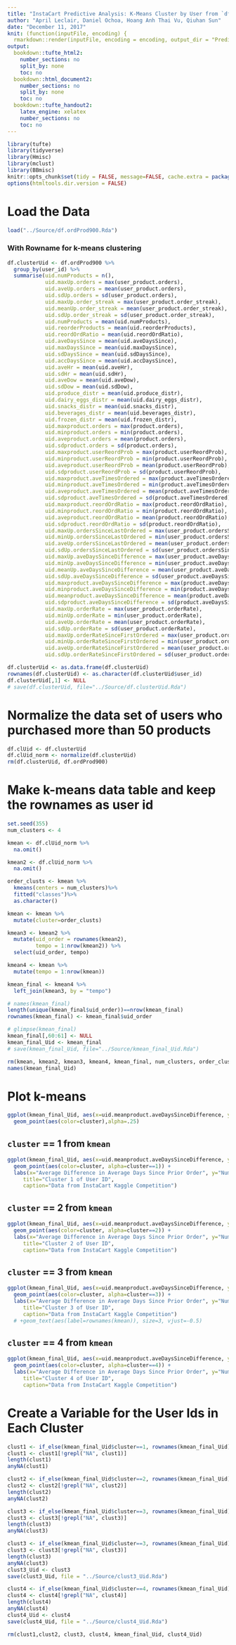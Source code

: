 ```yaml
---
title: "InstaCart Predictive Analysis: K-Means Cluster by User from `df.ordProd900`"
author: "April Leclair, Daniel Ochoa, Hoang Anh Thai Vu, Qiuhan Sun"
date: "December 11, 2017"
knit: (function(inputFile, encoding) {
  rmarkdown::render(inputFile, encoding = encoding, output_dir = "PredictiveAnalysis_HTML_Output") })
output:
  bookdown::tufte_html2:
    number_sections: no
    split_by: none
    toc: no
  bookdown::html_document2:
    number_sections: no
    split_by: none
    toc: no
  bookdown::tufte_handout2:
    latex_engine: xelatex
    number_sections: no
    toc: no
---
```


```r
library(tufte)
library(tidyverse)
library(Hmisc)
library(mclust)
library(BBmisc)
knitr::opts_chunk$set(tidy = FALSE, message=FALSE, cache.extra = packageVersion('tufte'))
options(htmltools.dir.version = FALSE)
```



# Load the Data

```r
load("../Source/df.ordProd900.Rda")
```


### With Rowname for k-means clustering

```r
df.clusterUid <- df.ordProd900 %>% 
  group_by(user_id) %>%
  summarise(uid.numProducts = n(),
            uid.maxUp.orders = max(user_product.orders),
            uid.aveUp.orders = mean(user_product.orders),
            uid.sdUp.orders = sd(user_product.orders),
            uid.maxUp.order_streak = max(user_product.order_streak),
            uid.meanUp.order_streak = mean(user_product.order_streak),
            uid.sdUp.order_streak = sd(user_product.order_streak),
            uid.numProducts = mean(uid.numProducts),
            uid.reorderProducts = mean(uid.reorderProducts),
            uid.reordOrdRatio = mean(uid.reordOrdRatio),
            uid.aveDaysSince = mean(uid.aveDaysSince),
            uid.maxDaysSince = mean(uid.maxDaysSince),
            uid.sdDaysSince = mean(uid.sdDaysSince),
            uid.accDaysSince = mean(uid.accDaysSince),
            uid.aveHr = mean(uid.aveHr),
            uid.sdHr = mean(uid.sdHr),
            uid.aveDow = mean(uid.aveDow),
            uid.sdDow = mean(uid.sdDow),
            uid.produce_distr = mean(uid.produce_distr),
            uid.dairy_eggs_distr = mean(uid.dairy_eggs_distr),
            uid.snacks_distr = mean(uid.snacks_distr),
            uid.beverages_distr = mean(uid.beverages_distr),
            uid.frozen_distr = mean(uid.frozen_distr),
            uid.maxproduct.orders = max(product.orders),
            uid.minproduct.orders = min(product.orders),
            uid.aveproduct.orders = mean(product.orders),
            uid.sdproduct.orders = sd(product.orders),
            uid.maxproduct.userReordProb = max(product.userReordProb),
            uid.minproduct.userReordProb = min(product.userReordProb),
            uid.aveproduct.userReordProb = mean(product.userReordProb),
            uid.sdproduct.userReordProb = sd(product.userReordProb),
            uid.maxproduct.aveTimesOrdered = max(product.aveTimesOrdered),
            uid.minproduct.aveTimesOrdered = min(product.aveTimesOrdered),
            uid.aveproduct.aveTimesOrdered = mean(product.aveTimesOrdered),
            uid.sdproduct.aveTimesOrdered = sd(product.aveTimesOrdered),
            uid.maxproduct.reordOrdRatio = max(product.reordOrdRatio),
            uid.minproduct.reordOrdRatio = min(product.reordOrdRatio),
            uid.aveproduct.reordOrdRatio = mean(product.reordOrdRatio),
            uid.sdproduct.reordOrdRatio = sd(product.reordOrdRatio),
            uid.maxUp.ordersSinceLastOrdered = max(user_product.ordersSinceLastOrdered),
            uid.minUp.ordersSinceLastOrdered = min(user_product.ordersSinceLastOrdered),
            uid.aveUp.ordersSinceLastOrdered = mean(user_product.ordersSinceLastOrdered),
            uid.sdUp.ordersSinceLastOrdered = sd(user_product.ordersSinceLastOrdered),
            uid.maxUp.aveDaysSinceDifference = max(user_product.aveDaysSinceDifference),
            uid.minUp.aveDaysSinceDifference = min(user_product.aveDaysSinceDifference),
            uid.meanUp.aveDaysSinceDifference = mean(user_product.aveDaysSinceDifference),
            uid.sdUp.aveDaysSinceDifference = sd(user_product.aveDaysSinceDifference),
            uid.maxproduct.aveDaysSinceDifference = max(product.aveDaysSinceDifference),
            uid.minproduct.aveDaysSinceDifference = min(product.aveDaysSinceDifference),
            uid.meanproduct.aveDaysSinceDifference = mean(product.aveDaysSinceDifference),
            uid.sdproduct.aveDaysSinceDifference = sd(product.aveDaysSinceDifference),
            uid.maxUp.orderRate = max(user_product.orderRate),
            uid.minUp.orderRate = min(user_product.orderRate),
            uid.aveUp.orderRate = mean(user_product.orderRate),
            uid.sdUp.orderRate = sd(user_product.orderRate),
            uid.maxUp.orderRateSinceFirstOrdered = max(user_product.orderRateSinceFirstOrdered),
            uid.minUp.orderRateSinceFirstOrdered = min(user_product.orderRateSinceFirstOrdered),
            uid.aveUp.orderRateSinceFirstOrdered = mean(user_product.orderRateSinceFirstOrdered),
            uid.sdUp.orderRateSinceFirstOrdered = sd(user_product.orderRateSinceFirstOrdered)) 

df.clusterUid <- as.data.frame(df.clusterUid)
rownames(df.clusterUid) <- as.character(df.clusterUid$user_id)
df.clusterUid[,1] <- NULL
# save(df.clusterUid, file="../Source/df.clusterUid.Rda")
```



# Normalize the data set of users who purchased more than 50 products

```r
df.clUid <- df.clusterUid
df.clUid_norm <- normalize(df.clusterUid)
rm(df.clusterUid, df.ordProd900)
```



# Make k-means data table and keep the rownames as user id

```r
set.seed(355)
num_clusters <- 4

kmean <- df.clUid_norm %>%
  na.omit()

kmean2 <- df.clUid_norm %>%
  na.omit()

order_clusts <- kmean %>%
  kmeans(centers = num_clusters)%>%
  fitted("classes")%>%
  as.character() 

kmean <- kmean %>%
  mutate(cluster=order_clusts)

kmean3 <- kmean2 %>%
  mutate(uid_order = rownames(kmean2),
         tempo = 1:nrow(kmean2)) %>%
  select(uid_order, tempo)

kmean4 <- kmean %>%
  mutate(tempo = 1:nrow(kmean))

kmean_final <- kmean4 %>%
  left_join(kmean3, by = "tempo")

# names(kmean_final)
length(unique(kmean_final$uid_order))==nrow(kmean_final)
rownames(kmean_final) <- kmean_final$uid_order

# glimpse(kmean_final)
kmean_final[,60:61] <- NULL
kmean_final_Uid <- kmean_final
# save(kmean_final_Uid, file="../Source/kmean_final_Uid.Rda")

rm(kmean, kmean2, kmean3, kmean4, kmean_final, num_clusters, order_clusts, df.clUid_norm, df.clUid)
names(kmean_final_Uid)
```


# Plot k-means

```r
ggplot(kmean_final_Uid, aes(x=uid.meanproduct.aveDaysSinceDifference, y=uid.reorderProducts))+
  geom_point(aes(color=cluster),alpha=.25)
```



## `cluster` == 1 from `kmean`

```r
ggplot(kmean_final_Uid, aes(x=uid.meanproduct.aveDaysSinceDifference, y=uid.reorderProducts))+
  geom_point(aes(color=cluster, alpha=cluster==1)) +
  labs(x="Average Difference in Average Days Since Prior Order", y="Number of Reorders",
     title="Cluster 1 of User ID",  
     caption="Data from InstaCart Kaggle Competition")
```



## `cluster` == 2 from `kmean`

```r
ggplot(kmean_final_Uid, aes(x=uid.meanproduct.aveDaysSinceDifference, y=uid.reorderProducts))+
  geom_point(aes(color=cluster, alpha=cluster==2)) +
  labs(x="Average Difference in Average Days Since Prior Order", y="Number of Reorders",
     title="Cluster 2 of User ID",  
     caption="Data from InstaCart Kaggle Competition")    
```



## `cluster` == 3 from `kmean`

```r
ggplot(kmean_final_Uid, aes(x=uid.meanproduct.aveDaysSinceDifference, y=uid.reorderProducts))+
  geom_point(aes(color=cluster, alpha=cluster==3)) +
  labs(x="Average Difference in Average Days Since Prior Order", y="Number of Reorders",
     title="Cluster 3 of User ID",  
     caption="Data from InstaCart Kaggle Competition")
  # +geom_text(aes(label=rownames(kmean)), size=3, vjust=-0.5) 
```



## `cluster` == 4 from `kmean`

```r
ggplot(kmean_final_Uid, aes(x=uid.meanproduct.aveDaysSinceDifference, y=uid.reorderProducts))+
  geom_point(aes(color=cluster, alpha=cluster==4)) +
  labs(x="Average Difference in Average Days Since Prior Order", y="Number of Reorders",
     title="Cluster 4 of User ID",  
     caption="Data from InstaCart Kaggle Competition")
```



# Create a Variable for the User Ids in Each Cluster

```r
clust1 <- if_else(kmean_final_Uid$cluster==1, rownames(kmean_final_Uid), "NA")
clust1 <- clust1[!grepl("NA", clust1)]
length(clust1) 
anyNA(clust1)
```


```r
clust2 <- if_else(kmean_final_Uid$cluster==2, rownames(kmean_final_Uid), "NA")
clust2 <- clust2[!grepl("NA", clust2)] 
length(clust2)
anyNA(clust2)
```


```r
clust3 <- if_else(kmean_final_Uid$cluster==3, rownames(kmean_final_Uid), "NA")
clust3 <- clust3[!grepl("NA", clust3)]
length(clust3)
anyNA(clust3)
```


```r
clust3 <- if_else(kmean_final_Uid$cluster==3, rownames(kmean_final_Uid), "NA")
clust3 <- clust3[!grepl("NA", clust3)]
length(clust3)
anyNA(clust3)
clust3_Uid <- clust3
save(clust3_Uid, file = "../Source/clust3_Uid.Rda")
```

```r
clust4 <- if_else(kmean_final_Uid$cluster==4, rownames(kmean_final_Uid), "NA")
clust4 <- clust4[!grepl("NA", clust4)]
length(clust4)
anyNA(clust4)
clust4_Uid <- clust4
save(clust4_Uid, file = "../Source/clust4_Uid.Rda")
```

```r
rm(clust1,clust2, clust3, clust4, kmean_final_Uid, clust4_Uid)
```

